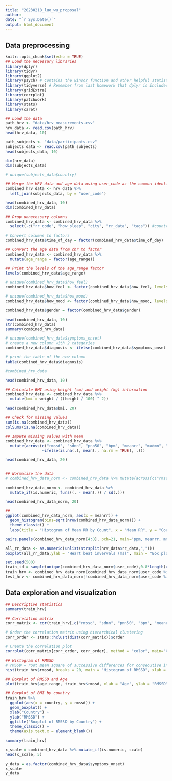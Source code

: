 ```yaml
---
title: "20230218_luo_wu_proposal"
author:
date: "`r Sys.Date()`"
output: html_document
---
```


## Data preprocessing
```r
knitr::opts_chunk$set(echo = TRUE)
## Load the necessary libraries
library(dplyr)
library(tidyr)
library(ggplot2)
library(psych) # Contains the winsor function and other helpful statistical tools
library(tidyverse) # Remember from last homework that dplyr is included in tidyverse
library(gridExtra)
library(corrplot)
library(patchwork)
library(stats)
library(caret)
```


```r
## Load the data
path_hrv <- "data/hrv_measurements.csv"
hrv_data <- read.csv(path_hrv)
head(hrv_data, 10)

path_subjects <- "data/participants.csv"
subjects_data <- read.csv(path_subjects)
head(subjects_data, 10)

dim(hrv_data)
dim(subjects_data)
```
```r
# unique(subjects_data$country)

## Merge the HRV data and age data using user_code as the common identifier
combined_hrv_data <- hrv_data %>%
  left_join(subjects_data, by = "user_code")

head(combined_hrv_data, 10)
dim(combined_hrv_data)
```
```r
## Drop unnecessary columns
combined_hrv_data <- combined_hrv_data %>%
  select(-c("rr_code", "how_sleep", "city", "rr_data", "tags")) #country

# Convert columns to factors
combined_hrv_data$time_of_day = factor(combined_hrv_data$time_of_day)

## Convert the age data from chr to factor
combined_hrv_data <- combined_hrv_data %>%
  mutate(age_range = factor(age_range))

## Print the levels of the age_range factor
levels(combined_hrv_data$age_range)

# unique(combined_hrv_data$how_feel)
combined_hrv_data$how_feel <- factor(combined_hrv_data$how_feel, levels = c(-2, -1, 0, 1, 2))

# unique(combined_hrv_data$how_mood)
combined_hrv_data$how_mood <- factor(combined_hrv_data$how_mood, levels = c(-2, -1, 0, 1, 2))

combined_hrv_data$gender = factor(combined_hrv_data$gender)

head(combined_hrv_data, 10)
str(combined_hrv_data)
summary(combined_hrv_data)

# unique(combined_hrv_data$symptoms_onset)
# create a new column with 2 categories
combined_hrv_data$diagnosis <- ifelse(combined_hrv_data$symptoms_onset == "", "N", "Y")

# print the table of the new column
table(combined_hrv_data$diagnosis)

#combined_hrv_data
```

```r
head(combined_hrv_data, 10)

## Calculate BMI using height (cm) and weight (kg) information
combined_hrv_data <- combined_hrv_data %>%
  mutate(bmi = weight / ((height / 100) ^ 2))

head(combined_hrv_data$bmi, 20)
```


```r
## Check for missing values
sum(is.na(combined_hrv_data))
colSums(is.na(combined_hrv_data))
```
```r
## Impute missing values with mean
combined_hrv_data <- combined_hrv_data %>%
  mutate(across(c("rmssd", "sdnn", "pnn50", "bpm", "meanrr", "mxdmn", "mode", "amo", "lf", "hf", "vlf", "lfhf", "total_power", "how_feel", "how_mood", "bmi"), 
                ~ifelse(is.na(.), mean(., na.rm = TRUE), .)))

head(combined_hrv_data, 20)
```

```r

```

```r
## Normalize the data
# combined_hrv_data_norm <- combined_hrv_data %>% mutate(across(c("rmssd", "sdnn", "pnn50", "bpm", "meanrr", "mxdmn",  "mode", "amo", "lf", "hf", "vlf", "lfhf", "total_power", "how_feel", "how_mood", "bmi"), ~(. - mean(.)) / sd(.)))

combined_hrv_data_norm <- combined_hrv_data %>%
  mutate_if(is.numeric, funs((. - mean(.)) / sd(.)))

head(combined_hrv_data_norm, 20)
```
```r
## 
ggplot(combined_hrv_data_norm, aes(x = meanrr)) +
  geom_histogram(bins=sqrt(nrow(combined_hrv_data_norm))) +
  theme_classic() +
  labs(title = "Histogram of Mean RR by Count", x = "Mean RR", y = "Count")

pairs.panels(combined_hrv_data_norm[4:8], pch=21, main="ppm, meanrr, mxdmn, sdnn, rmssd distribution")

all_rr_data <- as.numeric(unlist(strsplit(hrv_data$rr_data,",")))
boxplot(all_rr_data,ylab = "Heart beat invervals (ms)", main = "Box plot for Heart Beat Rate")
```


```r
set.seed(580)
train_id = sample(unique(combined_hrv_data_norm$user_code),0.8*length(unique(combined_hrv_data_norm$user_code)))
train_hrv <- combined_hrv_data_norm[combined_hrv_data_norm$user_code %in% train_id,]
test_hrv <- combined_hrv_data_norm[!combined_hrv_data_norm$user_code %in% train_id,]
```



## Data exploration and visualization
```r
## Descriptive statistics
summary(train_hrv)
```
```r
## Correlation matrix
corr_matrix <- cor(train_hrv[,c("rmssd", "sdnn", "pnn50", "bpm", "meanrr", "mxdmn", "mode", "amo", "lf", "hf", "vlf", "lfhf", "total_power", "how_feel", "how_mood", "bmi")])

# Order the correlation matrix using hierarchical clustering
corr_order <- stats::hclust(dist(corr_matrix))$order

# Create the correlation plot
corrplot(corr_matrix[corr_order, corr_order], method = "color", main="Correlation Matrix")
```

```r
## Histogram of RMSSD
# rMSSD — root mean square of successive differences for consecutive intervals.
hist(train_hrv$rmssd, breaks = 20, main = "Histogram of RMSSD", xlab = "RMSSD")
```
```r
## Boxplot of RMSSD and Age
plot(train_hrv$age_range, train_hrv$rmssd, xlab = "Age", ylab = "RMSSD", main = "Boxplot of RMSSD by Age")
```


```r
## Boxplot of BMI by country
train_hrv %>%
  ggplot(aes(x = country, y = rmssd)) +
  geom_boxplot() +
  xlab("Country") +
  ylab("RMSSD") +
  ggtitle("Boxplot of RMSSD by Country") +
  theme_classic() +
  theme(axis.text.x = element_blank())
```

```r
summary(train_hrv)
```
  
```r
x_scale = combined_hrv_data %>% mutate_if(is.numeric, scale)
head(x_scale, 5)

y_data = as.factor(combined_hrv_data$symptoms_onset)
x_scale
y_data
```

